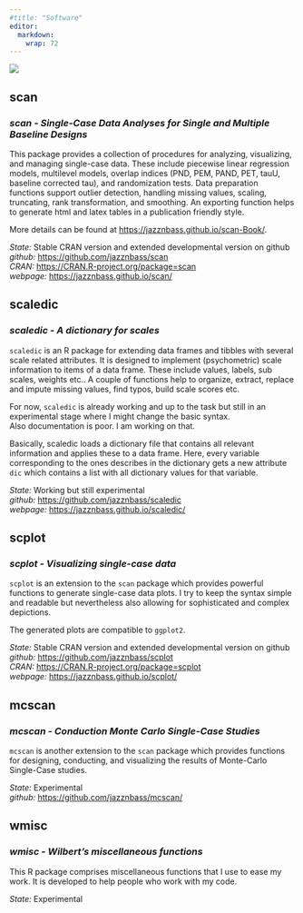 ```yaml
---
#title: "Software"
editor: 
  markdown: 
    wrap: 72
---
```


![](images/packages.webp){fig-align="center"}

::: panel-tabset
## scan

### ***scan - Single-Case Data Analyses for Single and Multiple Baseline Designs***

This package provides a collection of procedures for analyzing,
visualizing, and managing single-case data. These include piecewise
linear regression models, multilevel models, overlap indices (PND, PEM,
PAND, PET, tauU, baseline corrected tau), and randomization tests. Data
preparation functions support outlier detection, handling missing
values, scaling, truncating, rank transformation, and smoothing. An
exporting function helps to generate html and latex tables in a
publication friendly style.

More details can be found at <https://jazznbass.github.io/scan-Book/>.

*State:* Stable CRAN version and extended developmental version on
github\
*github:* <https://github.com/jazznbass/scan>\
*CRAN:* <https://CRAN.R-project.org/package=scan>\
*webpage:* <https://jazznbass.github.io/scan/>

## scaledic

### ***scaledic - A dictionary for scales***

`scaledic` is an R package for extending data frames and tibbles with
several scale related attributes. It is designed to implement
(psychometric) scale information to items of a data frame. These include
values, labels, sub scales, weights etc.. A couple of functions help to
organize, extract, replace and impute missing values, find typos, build
scale scores etc.

For now, `scaledic` is already working and up to the task but still in
an experimental stage where I might change the basic syntax.\
Also documentation is poor. I am working on that.

Basically, scaledic loads a dictionary file that contains all relevant
information and applies these to a data frame. Here, every variable
corresponding to the ones describes in the dictionary gets a new
attribute `dic` which contains a list with all dictionary values for
that variable.

*State:* Working but still experimental\
*github:* <https://github.com/jazznbass/scaledic>\
*webpage:* <https://jazznbass.github.io/scaledic/>

## scplot

### ***scplot - Visualizing single-case data***

`scplot` is an extension to the `scan` package which provides powerful
functions to generate single-case data plots. I try to keep the syntax
simple and readable but nevertheless also allowing for sophisticated and
complex depictions.

The generated plots are compatible to `ggplot2`.

*State:* Stable CRAN version and extended developmental version on
github\
*github:* <https://github.com/jazznbass/scplot>\
*CRAN:* <https://CRAN.R-project.org/package=scplot>\
*webpage:* <https://jazznbass.github.io/scplot/>

## mcscan

### ***mcscan - Conduction Monte Carlo Single-Case Studies***

`mcscan` is another extension to the `scan` package which provides
functions for designing, conducting, and visualizing the results of
Monte-Carlo Single-Case studies.

*State:* Experimental\
*github:* <https://github.com/jazznbass/mcscan/>

## wmisc

### ***wmisc - Wilbert's miscellaneous functions***

This R package comprises miscellaneous functions that I use to ease my
work. It is developed to help people who work with my code.

*State:* Experimental
:::
